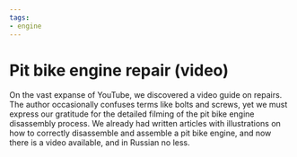 ```yaml
---
tags:
- engine
---
```


# Pit bike engine repair (video)

On the vast expanse of YouTube, we discovered a video guide on repairs. The author occasionally confuses terms like bolts and screws, yet we must express our gratitude for the detailed filming of the pit bike engine disassembly process. We already had written articles with illustrations on how to correctly disassemble and assemble a pit bike engine, and now there is a video available, and in Russian no less.

<YouTubeEmbed videoId="GUKN7PbiuKQ" />

<YouTubeEmbed videoId="fR1O_6f7IXE" />

<YouTubeEmbed videoId="_NfDFaCReNE" />

<YouTubeEmbed videoId="vOp7hVGd_68" />

<YouTubeEmbed videoId="eEZATO-zUis" />

<YouTubeEmbed videoId="YIAeiFcGGJk" />

<YouTubeEmbed videoId="SCi16XGbZ50" />

<YouTubeEmbed videoId="k73XVeHGnhk" />
